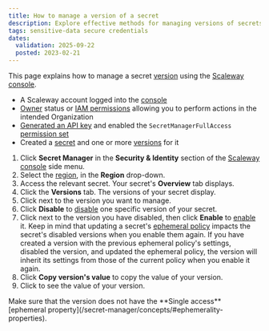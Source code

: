 ```yaml
---
title: How to manage a version of a secret
description: Explore effective methods for managing versions of secrets with Scaleway's Secret Manager. Learn how to disable and enable versions, copy their values, and ensure secure management of your secret versions effortlessly.
tags: sensitive-data secure credentials
dates:
  validation: 2025-09-22
  posted: 2023-02-21
---
```



This page explains how to manage a secret [version](/secret-manager/concepts/#version) using the [Scaleway console](https://console.scaleway.com).

<Requirements />

- A Scaleway account logged into the [console](https://console.scaleway.com)
- [Owner](/iam/concepts/#owner) status or [IAM permissions](/iam/concepts/#permission) allowing you to perform actions in the intended Organization
- [Generated an API key](/iam/how-to/create-api-keys/) and enabled the `SecretManagerFullAccess` [permission set](/iam/reference-content/permission-sets/)
- Created a [secret](/secret-manager/how-to/create-secret/) and one or more [versions](/secret-manager/how-to/create-version/) for it


1. Click **Secret Manager** in the **Security & Identity** section of the [Scaleway console](https://console.scaleway.com/) side menu.
2. Select the [region](/secret-manager/concepts/#region), in the **Region** drop-down.
3. Access the relevant secret. Your secret's **Overview** tab displays.
4. Click the **Versions** tab. The versions of your secret display.
5. Click <Icon name="more" /> next to the version you want to manage.
6. Click **Disable** to [disable](/secret-manager/concepts/#disabling-a-version) one specific version of your secret.
7. Click <Icon name="more" /> next to the version you have disabled, then click **Enable** to [enable](/secret-manager/concepts/#enabling-a-version) it.
    <Message type="important">
     Keep in mind that updating a secret's [ephemeral policy](/secret-manager/concepts/#ephemeral-policy) impacts the secret's disabled versions when you enable them again.
     If you have created a version with the previous ephemeral policy's settings, disabled the version, and updated the ephemeral policy, the version will inherit its settings from those of the current policy when you enable it again.
    </Message>
8. Click **Copy version's value** to copy the value of your version.
9. Click <Icon name="seeMore" /> to see the value of your version.

<Message type="important">
 Make sure that the version does not have the **Single access** [ephemeral property](/secret-manager/concepts/#ephemerality-properties).
</Message>


